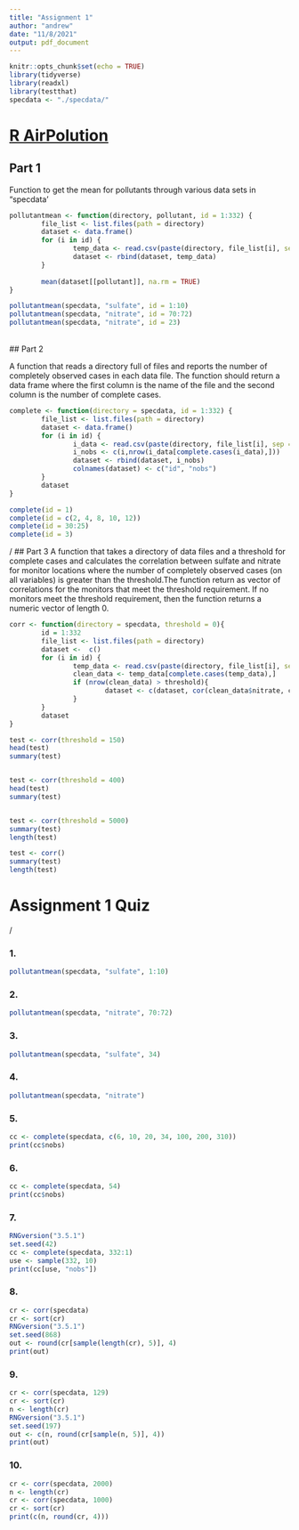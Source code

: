 ```yaml
---
title: "Assignment 1"
author: "andrew"
date: "11/8/2021"
output: pdf_document
---
```


```r
knitr::opts_chunk$set(echo = TRUE)
library(tidyverse)
library(readxl)
library(testthat)
specdata <- "./specdata/"
```

# [R AirPolution](https://www.coursera.org/learn/r-programming/supplement/amLgW/programming-assignment-1-instructions-air-pollution)

## Part 1

Function to get the mean for pollutants through various data sets in "specdata'\

```r
pollutantmean <- function(directory, pollutant, id = 1:332) {
        file_list <- list.files(path = directory)
        dataset <- data.frame()
        for (i in id) {
                temp_data <- read.csv(paste(directory, file_list[i], sep = ""))
                dataset <- rbind(dataset, temp_data)
        }
        
        mean(dataset[[pollutant]], na.rm = TRUE)
}
```

```r
pollutantmean(specdata, "sulfate", id = 1:10)
pollutantmean(specdata, "nitrate", id = 70:72)
pollutantmean(specdata, "nitrate", id = 23)
```
\
## Part 2

A function that reads a directory full of files and reports the number of completely observed cases in each data file. The function should return a data frame where the first column is the name of the file and the second column is the number of complete cases.\

```r
complete <- function(directory = specdata, id = 1:332) {
        file_list <- list.files(path = directory)
        dataset <- data.frame()
        for (i in id) {
                i_data <- read.csv(paste(directory, file_list[i], sep = ""))
                i_nobs <- c(i,nrow(i_data[complete.cases(i_data),]))
                dataset <- rbind(dataset, i_nobs)
                colnames(dataset) <- c("id", "nobs")
        }
        dataset
}
```


```r
complete(id = 1)
complete(id = c(2, 4, 8, 10, 12))
complete(id = 30:25)
complete(id = 3)
```
/
## Part 3
A function that takes a directory of data files and a threshold for complete cases and calculates the correlation between sulfate and nitrate for monitor locations where the number of completely observed cases (on all variables) is greater than the threshold.The function return as vector of correlations for the monitors that meet the threshold requirement. If no monitors meet the threshold requirement, then the function returns a numeric vector of length 0. 

```r
corr <- function(directory = specdata, threshold = 0){
        id = 1:332
        file_list <- list.files(path = directory)
        dataset <-  c()
        for (i in id) {
                temp_data <- read.csv(paste(directory, file_list[i], sep = ""))
                clean_data <- temp_data[complete.cases(temp_data),]
                if (nrow(clean_data) > threshold){
                        dataset <- c(dataset, cor(clean_data$nitrate, clean_data$sulfate))
                }
        }
        dataset
}
```

```r
test <- corr(threshold = 150)
head(test)
summary(test)


test <- corr(threshold = 400)
head(test)
summary(test)


test <- corr(threshold = 5000)
summary(test)
length(test)

test <- corr()
summary(test)
length(test)
```
# Assignment 1 Quiz
/

### 1.
```r
pollutantmean(specdata, "sulfate", 1:10)
```
### 2.
```r
pollutantmean(specdata, "nitrate", 70:72)
```
### 3.
```r
pollutantmean(specdata, "sulfate", 34)
```
### 4.
```r
pollutantmean(specdata, "nitrate")
```
### 5.
```r
cc <- complete(specdata, c(6, 10, 20, 34, 100, 200, 310))
print(cc$nobs)
```
### 6.
```r
cc <- complete(specdata, 54)
print(cc$nobs)
```
### 7.
```r
RNGversion("3.5.1")  
set.seed(42)
cc <- complete(specdata, 332:1)
use <- sample(332, 10)
print(cc[use, "nobs"])
```
### 8.
```r
cr <- corr(specdata)                
cr <- sort(cr)   
RNGversion("3.5.1")
set.seed(868)                
out <- round(cr[sample(length(cr), 5)], 4)
print(out)
```
### 9.
```r
cr <- corr(specdata, 129)                
cr <- sort(cr)                
n <- length(cr)    
RNGversion("3.5.1")
set.seed(197)                
out <- c(n, round(cr[sample(n, 5)], 4))
print(out)
```
### 10.
```r
cr <- corr(specdata, 2000)                
n <- length(cr)                
cr <- corr(specdata, 1000)                
cr <- sort(cr)
print(c(n, round(cr, 4)))
```